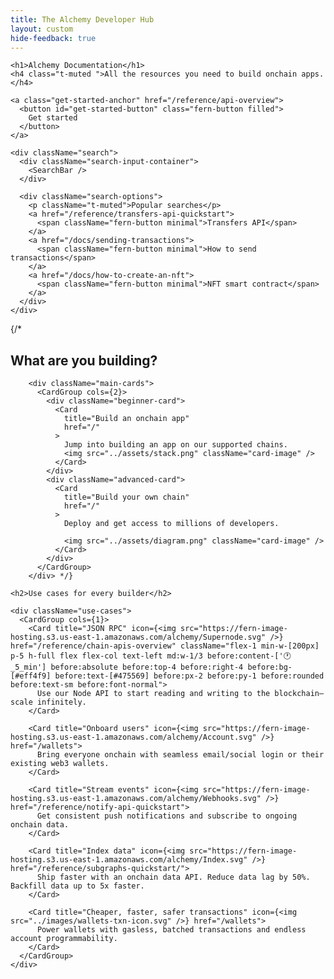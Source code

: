 ```yaml
---
title: The Alchemy Developer Hub
layout: custom
hide-feedback: true
---
```


<div className="landing">
  <div className="hero">
    <div className="hero-background">
      <div className="vertical-bg" />
    </div>

    <h1>Alchemy Documentation</h1>
    <h4 class="t-muted ">All the resources you need to build onchain apps.</h4>

    <a class="get-started-anchor" href="/reference/api-overview">
      <button id="get-started-button" class="fern-button filled">
        Get started
      </button>
    </a>

    <div className="search">
      <div className="search-input-container">
        <SearchBar />
      </div>

      <div className="search-options">
        <p className="t-muted">Popular searches</p>
        <a href="/reference/transfers-api-quickstart">
          <span className="fern-button minimal">Transfers API</span>
        </a>
        <a href="/docs/sending-transactions">
          <span className="fern-button minimal">How to send transactions</span>
        </a>
        <a href="/docs/how-to-create-an-nft">
          <span className="fern-button minimal">NFT smart contract</span>
        </a>
      </div>
    </div>
  </div>

  <div className="content">
    {/* <h2>What are you building?</h2>

        <div className="main-cards">
          <CardGroup cols={2}>
            <div className="beginner-card">
              <Card
                title="Build an onchain app"
                href="/"
              >
                Jump into building an app on our supported chains.
                <img src="../assets/stack.png" className="card-image" />
              </Card>
            </div>
            <div className="advanced-card">
              <Card
                title="Build your own chain"
                href="/"
              >
                Deploy and get access to millions of developers.

                <img src="../assets/diagram.png" className="card-image" />
              </Card>
            </div>
          </CardGroup>
        </div> */}

    <h2>Use cases for every builder</h2>

    <div className="use-cases">
      <CardGroup cols={1}>
        <Card title="JSON RPC" icon={<img src="https://fern-image-hosting.s3.us-east-1.amazonaws.com/alchemy/Supernode.svg" />} href="/reference/chain-apis-overview" className="flex-1 min-w-[200px] p-5 h-full flex flex-col text-left md:w-1/3 before:content-['🕐_5_min'] before:absolute before:top-4 before:right-4 before:bg-[#eff4f9] before:text-[#475569] before:px-2 before:py-1 before:rounded before:text-sm before:font-normal">
          Use our Node API to start reading and writing to the blockchain—scale infinitely.
        </Card>

        <Card title="Onboard users" icon={<img src="https://fern-image-hosting.s3.us-east-1.amazonaws.com/alchemy/Account.svg" />} href="/wallets">
          Bring everyone onchain with seamless email/social login or their existing web3 wallets.
        </Card>

        <Card title="Stream events" icon={<img src="https://fern-image-hosting.s3.us-east-1.amazonaws.com/alchemy/Webhooks.svg" />} href="/reference/notify-api-quickstart">
          Get consistent push notifications and subscribe to ongoing onchain data.
        </Card>

        <Card title="Index data" icon={<img src="https://fern-image-hosting.s3.us-east-1.amazonaws.com/alchemy/Index.svg" />} href="/reference/subgraphs-quickstart/">
          Ship faster with an onchain data API. Reduce data lag by 50%. Backfill data up to 5x faster.
        </Card>

        <Card title="Cheaper, faster, safer transactions" icon={<img src="../images/wallets-txn-icon.svg" />} href="/wallets">
          Power wallets with gasless, batched transactions and endless account programmability.
        </Card>
      </CardGroup>
    </div>
  </div>
</div>
